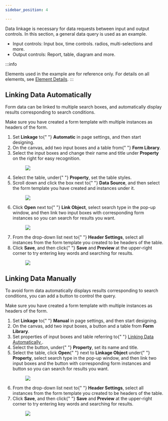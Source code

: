 ```yaml
---
sidebar_position: 4

---
```



<article
  className="nested3"
  aria-labelledby="unique_828509750__title_bb2_zgv_35b"
  id="unique_828509750"
>

  <div>
    <p>
      Data linkage is necessary for data requests between input and output
      controls. In this section, a general data query is used as an example.
    </p>
    <section className="section" id="unique_828509750__context_z1x_hkr_j5b">
      <ul id="unique_828509750__ul_mpz_b2x_j5b">
        <li>
          Input controls: Input box, time controls. radios, multi-selections and
          more.
        </li>
        <li>Output controls: Report, table, diagram and more.</li>
      </ul>

:::info

Elements used in the example are for reference only. For details on all elements, see <a href="Element Details">Element Details</a>.
:::

</section>
  </div>
  <article
    className="nested4"
    aria-labelledby="linking_data_automatically__title_cmv_qny_j5b"
    id="linking_data_automatically"
  >

## Linking Data Automatically

<div>
      <p>
        Form data can be linked to multiple search boxes, and automatically
        display results corresponding to search conditions.
      </p>
      <section
        className="display"
        id="linking_data_automatically__prereq_yr1_vjy_j5b"
      >
        <p>
          Make sure you have created a form template with multiple instances as
          headers of the form.
        </p>
      </section>
      <section id="linking_data_automatically__steps_qtt_k5w_j5b">
        <ol
          className="display"
          id="linking_data_automatically__steps_qtt_k5w_j5b"
        >
          <li className="stepexpand">
            <span>
              Set <strong>Linkage</strong> to{" "}
              <strong>Automatic</strong> in page settings, and
              then start designing.
            </span>
          </li>
          <li className="stepexpand">
            <span>
              On the canvas, add two input boxes and a table from{" "}
              <strong>Form Library</strong>.
            </span>
          </li>
          <li className="stepexpand">
            <span>
              Select the input boxes and change their name and title under <strong>Property</strong> on the right for easy
              recognition.
            </span>
            <div>
              <figure
                className="fignone"
                id="linking_data_automatically__fig_yfh_jdv_35b"
              >
                <img
                  id="linking_data_automatically__image_zfh_jdv_35b"
                  src="https://wordpressfreezonex.oss-cn-hangzhou.aliyuncs.com/appDesign/26.png"
                />
              </figure>
            </div>
          </li>
          <li className="stepexpand">
            <span>
              Select the table, under{" "}
              <strong>Property</strong>, set the table styles.
            </span>
          </li>
          <li className="stepexpand">
            <span>
              Scroll down and click the box next to{" "}
              <strong>Data Source</strong>, and then select
              the form template you have created and instances under it.
            </span>
            <div>
              <figure
                className="fignone"
                id="linking_data_automatically__fig_jpd_3ly_j5b"
              >
                <img
                  id="linking_data_automatically__image_kpd_3ly_j5b"
                  src="https://wordpressfreezonex.oss-cn-hangzhou.aliyuncs.com/appDesign/27.png"
                />
              </figure>
            </div>
          </li>
          <li className="stepexpand">
            <span>
              Click <strong>Open</strong> next to{" "}
              <strong>Link Object</strong>, select search type
              in the pop-up window, and then link two input boxes with
              corresponding form instances so you can search for results you
              want.
            </span>
            <div>
              <figure
                className="fignone"
                id="linking_data_automatically__fig_m52_zly_j5b"
              >
                <img
                  id="linking_data_automatically__image_n52_zly_j5b"
                  src="https://wordpressfreezonex.oss-cn-hangzhou.aliyuncs.com/appDesign/28.png"
                />
              </figure>
            </div>
          </li>
          <li className="stepexpand">
            <span>
              From the drop-down list next to{" "}
              <strong>Header Settings</strong>, select all
              instances from the form template you created to be headers of the
              table.
            </span>
          </li>
          <li className="stepexpand">
            <span>
              Click <strong>Save</strong>, and then click{" "}
              <strong>Save</strong> and <strong>Preview</strong> at the upper-right
              corner to try entering key words and searching for results.
            </span>
            <div>
              <figure
                className="fignone"
                id="linking_data_automatically__fig_myq_kmy_j5b"
              >
                <img
                  id="linking_data_automatically__image_nyq_kmy_j5b"
                  src="https://wordpressfreezonex.oss-cn-hangzhou.aliyuncs.com/appDesign/29.png"
                />
              </figure>
            </div>
          </li>
        </ol>
      </section>
    </div>
  </article>
  <article
    className="nested4"
    aria-labelledby="ariaid-title14"
    id="unique_720717743"
  >

## Linking Data Manually

<div>
      <p>
        To avoid form data automatically displays results corresponding to
        search conditions, you can add a button to control the query.
      </p>
      <section className="display" id="unique_720717743__prereq_yr1_vjy_j5b">
        <p>
          Make sure you have created a form template with multiple instances as
          headers of the form.
        </p>
      </section>
      <section id="unique_720717743__steps_qtt_k5w_j5b">
        <ol className="display" id="unique_720717743__steps_qtt_k5w_j5b">
          <li className="stepexpand">
            <span>
              Set <strong>Linkage</strong> to{" "}
              <strong>Manual</strong> in page settings, and
              then start designing.
            </span>
          </li>
          <li className="stepexpand">
            <span>
              On the canvas, add two input boxes, a button and a table from <strong>Form Library</strong>.
            </span>
          </li>
          <li className="stepexpand">
            <span>
              Set properties of input boxes and table referring to{" "}
              <a href="application_creation.html#linking_data_automatically__title_cmv_qny_j5b">
                Linking Data Automatically
              </a>
              .
            </span>
          </li>
          <li className="stepexpand">
            <span>
              Select the button, under{" "}
              <strong>Property</strong>, set its name and
              title.
            </span>
          </li>
          <li className="stepexpand">
            <span>
              Select the table, click <strong>Open</strong>{" "}
              next to <strong>Linkage Object</strong> under{" "}
              <strong>Property</strong>, select search type in
              the pop-up window, and then link two input boxes and the button
              with corresponding form instances and button so you can search for
              results you want.
            </span>
            <div>
              <figure
                className="fignone"
                id="unique_720717743__fig_m52_zly_j5b"
              >
                <img
                  id="unique_720717743__image_n52_zly_j5b"
                  src="https://wordpressfreezonex.oss-cn-hangzhou.aliyuncs.com/appDesign/30.png"
                />
              </figure>
            </div>
          </li>
          <li className="stepexpand">
            <span>
              From the drop-down list next to{" "}
              <strong>Header Settings</strong>, select all
              instances from the form template you created to be headers of the
              table.
            </span>
          </li>
          <li className="stepexpand">
            <span>
              Click <strong>Save</strong>, and then click{" "}
              <strong>Save</strong> and <strong>Preview</strong> at the upper-right
              corner to try entering key words and searching for results.
            </span>
            <div>
              <figure
                className="fignone"
                id="unique_720717743__fig_myq_kmy_j5b"
              >
                <img
                  id="unique_720717743__image_nyq_kmy_j5b"
                  src="https://wordpressfreezonex.oss-cn-hangzhou.aliyuncs.com/appDesign/31.png"
                />
              </figure>
            </div>
          </li>
        </ol>
      </section>
    </div>
  </article>
</article>
